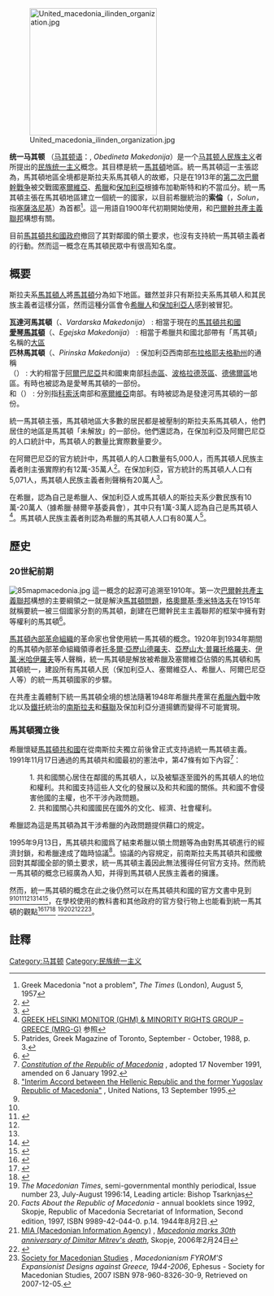[[File:United_macedonia_ilinden_organization.jpg|250px]]

'''统一马其顿''' （[[马其顿语|马其顿语]]：{{lang|mk|Обединета Македонија}}, ''Obedineta Makedonija''）是一个[[马其顿人|马其顿人]][[民族主义|民族主义]]者所提出的[[民族统一主义|民族统一主义]]概念。其目標是統一[[馬其頓|馬其頓]]地區。統一馬其頓這一主張認為，馬其頓地區全境都是斯拉夫系馬其頓人的故鄉，只是在1913年的[[巴爾幹戰争|第二次巴爾幹戰争]]被交戰國[[塞爾維亞|塞爾維亞]]、[[希臘|希臘]]和[[保加利亞|保加利亞]]根據布加勒斯特和約不當瓜分。統一馬其頓主張在馬其頓地區建立一個統一的國家，以目前希臘統治的'''索倫'''（{{lang|mk|Солун}}，''Solun''，指[[塞薩洛尼基|塞薩洛尼基]]）為首都<ref name="Times">Greek Macedonia "not a problem", ''The Times'' (London), August 5, 1957</ref>。這一用語自1900年代初期開始使用，和[[巴爾幹聯邦構想|巴爾幹共產主義聯邦]]構想有關。

目前[[馬其頓共和國政府|馬其頓共和國政府]]撤回了其對鄰國的領土要求，也沒有支持統一馬其頓主義者的行動。然而這一概念在馬其頓民眾中有很高知名度。

== 概要 ==
斯拉夫系[[馬其頓人|馬其頓人]]將[[馬其頓|馬其頓]]分為如下地區。雖然並非只有斯拉夫系馬其頓人和其民族主義者這樣分區，然而這種分區會令[[希臘人|希臘人]]和[[保加利亞人|保加利亞人]]感到被冒犯。
; '''瓦達河馬其頓'''（{{lang|mk|Вардарска Македонија}}、''Vardarska Makedonija''） : 相當于現在的[[馬其頓共和國|馬其頓共和國]]
; '''[[馬其頓_(希臘)|愛琴馬其頓]]'''（{{lang|mk|Егејска Македонија}}、''Egejska Makedonija''） : 相當于希臘共和國北部帶有「馬其頓」名稱的[[希臘行政區劃|大區]]
; '''匹林馬其頓'''（{{lang|mk|Пиринска Македонија}}、''Pirinska Makedonija''） : 保加利亞西南部[[布拉格耶夫格勒州|布拉格耶夫格勒州]]的通稱
; '''{{link-en|馬拉普雷斯帕和戈洛博爾達|Mala Prespa and Golo Brdo}}'''（{{lang|mk|Мала Преспа и Голо Брдо}}） : 大約相當于[[阿爾巴尼亞|阿爾巴尼亞]]共和國東南部[[科赤區|科赤區]]、[[波格拉德茨區|波格拉德茨區]]、[[德佛爾區|德佛爾區]]地區。有時也被認為是愛琴馬其頓的一部份。
; '''{{link-en|戈拉|Gora (region)}}'''和'''{{link-en|普羅霍爾-普奇尼亞|Prohor Pčinjski}}'''（{{lang|mk|Гора и Прохор Пчински}}） : 分別指[[科索沃|科索沃]]南部和[[塞爾維亞|塞爾維亞]]南部。有時被認為是發達河馬其頓的一部份。

統一馬其頓主張，馬其頓地區大多數的居民都是被壓制的斯拉夫系馬其頓人，他們居住的地區是馬其頓「未解放」的一部份。他們還認為，在保加利亞及阿爾巴尼亞的人口統計中，馬其頓人的數量比實際數量要少。

在阿爾巴尼亞的官方統計中，馬其頓人的人口數量有5,000人，而馬其頓人民族主義者則主張實際約有12萬-35萬人<ref name="Albania">{{cite web | url=http://www.florina.org/html/2003/2003_osce_albania.html | title=Rainbow — Vinozhito political party | work=The Macedonian minority in Albania | accessdate=2006-07-22| deadurl=yes | archiveurl=https://web.archive.org/web/20060220144355/http://www.florina.org/html/2003/2003_osce_albania.html | archivedate=2006-02-20 }}</ref>。在保加利亞，官方統計的馬其頓人人口有5,071人，馬其頓人民族主義者則聲稱有20萬人<ref name="Bulgaria">{{cite web | last = Lenkova | first = M. | coauthors = Dimitras, P., Papanikolatos, N., Law, C. (eds) | title = Greek Helsinki Monitor: Macedonians of Bulgaria | work = Minorities in Southeast Europe | publisher = Greek Helsinki Monitor, Center for Documentation and Information on Minorities in Europe — Southeast Europe | date = 1999 | url = http://www.greekhelsinki.gr/pdf/cedime-se-bulgaria-macedonians.PDF | format = pdf | accessdate =2006-07-24| archive-date = 2001-06-28 | archive-url = https://web.archive.org/web/20010628085856/http://www.greekhelsinki.gr/pdf/cedime-se-bulgaria-macedonians.PDF | dead-url = no }}</ref>。

在希臘，認為自己是希臘人、保加利亞人或馬其頓人的斯拉夫系少數民族有10萬-20萬人（據希臘·赫爾辛基委員會），其中只有1萬-3萬人認為自己是馬其頓人<ref name="Greece">[http://dev.eurac.edu:8085/mugs2/do/blob.html?type=html&serial=1044526702223  GREEK HELSINKI MONITOR (GHM) & MINORITY RIGHTS GROUP – GREECE (MRG-G)] {{webarchive|url=https://web.archive.org/web/20030523145306/http://dev.eurac.edu:8085/mugs2/do/blob.html?type=html&serial=1044526702223 |date=2003-05-23 }}参照</ref>。馬其頓人民族主義者則認為希臘的馬其頓人人口有80萬人<ref name="Patrides">Patrides, Greek Magazine of Toronto, September - October, 1988, p. 3.</ref>。

== 歷史 ==
=== 20世紀前期 ===
[[Image:85mapmacedonia.jpg|thumb]]
這一概念的起源可追溯至1910年。第一次[[巴爾幹共產主義聯邦|巴爾幹共產主義聯邦]]構想的主要綱領之一就是解決[[馬其頓問題|馬其頓問題]]，[[格奧爾基·季米特洛夫|格奧爾基·季米特洛夫]]在1915年就稱要統一被三個國家分割的馬其頓，創建在巴爾幹民主主義聯邦的框架中擁有對等權利的馬其頓<ref>{{Cite web |url=http://www.marxists.org/reference/archive/dimitrov/works/1915/balkan.htm |title=The Significance of the Second Balkan Conference |accessdate=2012-02-25 |archive-date=2006-09-04 |archive-url=https://web.archive.org/web/20060904212109/http://www.marxists.org/reference/archive/dimitrov/works/1915/balkan.htm |dead-url=no }}</ref>。

[[馬其頓內部革命組織|馬其頓內部革命組織]]的革命家也曾使用統一馬其頓的概念。1920年到1934年期間的馬其頓內部革命組織領導者[[托多爾·亞歷山德羅夫|托多爾·亞歷山德羅夫]]、[[亞歷山大·普羅托格羅夫|亞歷山大·普羅托格羅夫]]、[[伊萬·米哈伊羅夫|伊萬·米哈伊羅夫]]等人聲稱，統一馬其頓是解放被希臘及塞爾維亞佔領的馬其頓和馬其頓統一，建設所有馬其頓人民（保加利亞人、塞爾維亞人、希臘人、阿爾巴尼亞人等）的統一馬其頓國家的步驟。

在共產主義體制下統一馬其頓全境的想法隨著1948年希臘共產黨在[[希臘內戰|希臘內戰]]中敗北以及[[約瑟普·布羅茲·狄托|鐵托]]統治的[[南斯拉夫|南斯拉夫]]和[[蘇聯|蘇聯]]及保加利亞分道揚鑣而變得不可能實現。

=== 馬其頓獨立後 ===
希臘懷疑[[馬其頓共和國|馬其頓共和國]]在從南斯拉夫獨立前後曾正式支持過統一馬其頓主義。1991年11月17日通過的馬其頓共和國最初的憲法中，第47條有如下內容<ref name="Constitution">''[http://www.oefre.unibe.ch/law/icl/mk00000_.html Constitution of the Republic of Macedonia] {{webarchive|url=https://web.archive.org/web/20060616100058/http://www.oefre.unibe.ch/law/icl/mk00000_.html |date=2006-06-16 }}'', adopted 17 November 1991, amended on 6 January 1992.</ref>：

:1. 共和國關心居住在鄰國的馬其頓人，以及被驅逐至國外的馬其頓人的地位和權利。共和國支持這些人文化的發展以及和共和國的關係。共和國不會侵害他國的主權，也不干涉內政問題。
:2. 共和國關心共和國國民在國外的文化、經濟、社會權利。

希臘認為這是馬其頓為其干涉希臘的內政問題提供藉口的規定。

1995年9月13日，馬其頓共和國爲了結束希臘以領土問題等為由對馬其頓進行的經濟封鎖，和希臘達成了臨時協議<ref name="Accord">[http://www.hri.org/docs/fyrom/95-27866.html "Interim Accord between the Hellenic Republic and the former Yugoslav Republic of Macedonia"] {{Wayback|url=http://www.hri.org/docs/fyrom/95-27866.html |date=20120204040106 }}, United Nations, 13 September 1995.</ref>。協議的內容規定，前南斯拉夫馬其頓共和國撤回對其鄰國全部的領土要求，統一馬其頓主義因此無法獲得任何官方支持。然而統一馬其頓的概念已經廣為人知，并得到馬其頓人民族主義者的擁護。

然而，統一馬其頓的概念在此之後仍然可以在馬其頓共和國的官方文書中見到<ref name="Times"/><ref name="Patrides"/><ref name="Currency">{{cite news| first=Marlise |last=Simons  |title=As Republic Flexes, Greeks Tense Up |date=1992-02-03 |publisher=New York Times | url=http://query.nytimes.com/gst/fullpage.html?res=9E0CE0DD103CF930A35751C0A964958260}} </ref><ref name="Bulgaria"/><ref name="Albania"/><ref>{{cite web|url=http://www.makedonija.info/info.html|title=Makedonija — General Information|accessdate=2008-05-14|archive-date=2008-05-10|archive-url=https://web.archive.org/web/20080510141005/http://www.makedonija.info/info.html|dead-url=yes}}</ref><ref name=Danforth>
{{cite book | title= How can a woman give birth to one Greek and one Macedonian? | url= http://www.gate.net/~mango/How_can_a_woman_give_birth.htm | work= The construction of national identity among immigrants to Australia from Northern Greece | first= Loring M. | last= Danforth | accessdate= 2006-12-26 | archive-url= https://web.archive.org/web/20070602120005/http://www.gate.net/~mango/How_can_a_woman_give_birth.htm | archive-date= 2007-06-02 | dead-url= yes }}
</ref>，在學校使用的教科書和其他政府的官方發行物上也能看到統一馬其頓的觀點<ref>{{cite web | url=http://uranus.ee.auth.gr/new/eng/macedonia.old/kofos | title=The vision of "Greater Macedonia" | accessdate=2006-09-14| deadurl=yes | archiveurl=https://web.archive.org/web/20071102210818/http://uranus.ee.auth.gr/new/eng/macedonia.old/kofos/ | archivedate=2007年11月2日 | df= }}</ref><ref>{{cite web | url=http://uranus.ee.auth.gr/new/eng/macedonia.old/kofos/fig16.html | title=The vision of "Greater Macedonia" | work=Specific examples (I) | accessdate=2006-09-14| deadurl=yes | archiveurl=https://web.archive.org/web/20071021055545/http://uranus.ee.auth.gr/new/eng/macedonia.old/kofos/fig16.html | archivedate=2007年10月21日 | df= }}</ref><ref>{{cite web | url=http://uranus.ee.auth.gr/new/eng/macedonia.old/kofos/fig11.html | title=The vision of "Greater Macedonia" | work=Specific examples (II) | accessdate=2006-09-14| deadurl=yes | archiveurl=https://web.archive.org/web/20071021055535/http://uranus.ee.auth.gr/new/eng/macedonia.old/kofos/fig11.html | archivedate=2007年10月21日 | df= }}</ref> <ref>''The Macedonian Times'', semi-governmental monthly periodical, Issue number 23, July-August 1996:14, Leading article: Bishop Tsarknjas</ref><ref>''Facts About the Republic of Macedonia'' - annual booklets since 1992, Skopje, Republic of Macedonia Secretariat of Information, Second edition, 1997, ISBN 9989-42-044-0. p.14. 1944年8月2日.</ref><ref>[http://www.mia.com.mk MIA (Macedonian Information Agency)] {{Wayback|url=http://www.mia.com.mk/ |date=20200818113524 }}, ''[http://www.google.com/search?q=cache:bV_xiNmQMRYJ:205.217.154.67/world/macedonia+MACEDONIA+MARKS+30TH+ANNIVERSARY+OF+DIMITAR+MITREV'S+DEATH&hl=en&gl=gr&ct=clnk&cd=1&lr=lang_en Macedonia marks 30th anniversary of Dimitar Mitrev's death]'', Skopje, 2006年2月24日</ref><ref>{{cite web | url= http://www.macedonianembassy.org.uk/history.html | title= Official site of the Embassy of the Republic of Macedonia in London | work= An outline of Macedonian history from Ancient times to 1991 | accessdate= 2006-12-26 | deadurl= yes | archiveurl= https://web.archive.org/web/20101013051103/http://www.macedonianembassy.org.uk/history.html | archivedate= 2010-10-13 }}</ref><ref name=SMS>[http://www.ems.name/Makedonismos_english.htm Society for Macedonian Studies] {{webarchive|url=https://archive.is/20070527155020/http://www.ems.name/Makedonismos_english.htm |date=2007-05-27 }}, ''Macedonianism FYROM'S Expansionist Designs against Greece, 1944-2006'', Ephesus - Society for Macedonian Studies, 2007 ISBN 978-960-8326-30-9, Retrieved on 2007-12-05.</ref>。

== 註釋 ==
{{Reflist}}

{{民族統一主義}}
{{Pan-nationalist concepts}}

[[Category:马其顿|Category:马其顿]]
[[Category:民族统一主义|Category:民族统一主义]]